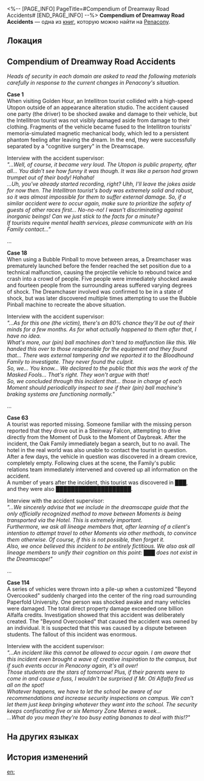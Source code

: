 <%-- [PAGE_INFO]
PageTitle=#Compendium of Dreamway Road Accidents#
[END_PAGE_INFO] --%>
{{Дополнить}}
{{Книга Инфобокс
|id           = 403
|partIds      = 190698
|Название     = 
|Изображение  = Предмет Газета.png
|Мир          = Penacony
|Томов        = 1
|Автор        = <!--нужно добавить-->
|Описание     = An operations manual distributed by the Bloodhound Family to other Family members that records a great number of past Dreamscape traffic accidents, as well as follow-up procedures and relevant interviews.
|Том1         = {{tx}}
|Источник1    = {{tx|Отсутствует источник}}
|Персонажи    = 
|Фракции      = Masked Fools; Penacony
}}
'''Compendium of Dreamway Road Accidents''' — одна из [[Книги|книг]], которую можно найти на [[Penacony]].

==Локация==
{{Отметка карты|<!--название карты-->|<!--id отметки-->}}

==Compendium of Dreamway Road Accidents==
''Heads of security in each domain are asked to read the following materials carefully in response to the current changes in Penacony's situation.''

'''Case 1'''<br />
When visiting Golden Hour, an Intellitron tourist collided with a high-speed Utopon outside of an appearance alteration studio. The accident caused one party (the driver) to be shocked awake and damage to their vehicle, but the Intellitron tourist was not visibly damaged aside from damage to their clothing. Fragments of the vehicle became fused to the Intellitron tourists' memoria-simulated magnetic mechanical body, which led to a persistent phantom feeling after leaving the dream. In the end, they were successfully separated by a "cognitive surgery" in the Dreamscape.

Interview with the accident supervisor:<br />
''"...Well, of course, it became very loud. The Utopon is public property, after all... You didn't see how funny it was though. It was like a person had grown trumpet out of their body! Hahaha!<br />
...Uh, you've already started recording, right? Uhh, I'll leave the jokes aside for now then. The Intellitron tourist's body was extremely solid and robust, so it was almost impossible for them to suffer external damage. So, if a similar accident were to occur again, make sure to prioritize the safety of guests of other races first... No-no-no! I wasn't discriminating against inorganic beings! Can we just stick to the facts for a minute?<br />
If tourists require mental health services, please communicate with an Iris Family contact..."''

...

'''Case 18'''<br />
When using a Bubble Pinball to move between areas, a Dreamchaser was prematurely launched before the fender reached the set position due to a technical malfunction, causing the projectile vehicle to rebound twice and crash into a crowd of people. Five people were immediately shocked awake and fourteen people from the surrounding areas suffered varying degrees of shock. The Dreamchaser involved was confirmed to be in a state of shock, but was later discovered multiple times attempting to use the Bubble Pinball machine to recreate the above situation.

Interview with the accident supervisor:<br />
''"...As for this one (the victim), there's an 80% chance they'll be out of their minds for a few months. As for what actually happened to them after that, I have no idea.<br />
What's more, our (pin) ball machines don't tend to malfunction like this. We handed this over to those responsible for the equipment and they found that... There was external tampering and we reported it to the Bloodhound Family to investigate. They never found the culprit.<br />
So, we... You know... We declared to the public that this was the work of the Masked Fools... That's right. They won't argue with that!<br />
So, we concluded through this incident that... those in charge of each Moment should periodically inspect to see if their (pin) ball machine's braking systems are functioning normally."''

...

'''Case 63'''<br />
A tourist was reported missing. Someone familiar with the missing person reported that they drove out in a Steinway Falcon, attempting to drive directly from the Moment of Dusk to the Moment of Daybreak. After the incident, the Oak Family immediately began a search, but to no avail. The hotel in the real world was also unable to contact the tourist in question.<br />
After a few days, the vehicle in question was discovered in a dream crevice, completely empty. Following clues at the scene, the Family's public relations team immediately intervened and covered up all information on the accident.<br />
A number of years after the incident, this tourist was discovered in ███, and they were also ████████████████████.

Interview with the accident supervisor:<br />
''"...We sincerely advise that we include in the dreamscape guide that the only officially recognized method to move between Moments is being transported via the Hotel. This is extremely important.<br />
Furthermore, we ask all lineage members that, after learning of a client's intention to attempt travel to other Moments via other methods, to convince them otherwise. Of course, if this is not possible, then forget it.<br />
Also, we once believed this incident to be entirely fictitious. We also ask all lineage members to unify their cognition on this point: ███ does not exist in the Dreamscape!"''

...

'''Case 114'''<br />
A series of vehicles were thrown into a pile-up when a customized "Beyond Overcooked" suddenly charged into the center of the ring road surrounding Paperfold University. One person was shocked awake and many vehicles were damaged. The total direct property damage exceeded one billion Alfalfa credits. Investigation showed that this accident was deliberately created. The "Beyond Overcooked" that caused the accident was owned by an individual. It is suspected that this was caused by a dispute between students. The fallout of this incident was enormous.

Interview with the accident supervisor:<br />
''"...An incident like this cannot be allowed to occur again. I am aware that this incident even brought a wave of creative inspiration to the campus, but if such events occur in Penacony again, it's all over!<br />
Those students are the stars of tomorrow! Plus, if their parents were to come in and cause a fuss, I wouldn't be surprised if Mr. Oti Alfalfa fired us all on the spot!<br />
Whatever happens, we have to let the school be aware of our recommendations and increase security inspections on campus. We can't let them just keep bringing whatever they want into the school. The security keeps confiscating five or six Memory Zone Memes a week...<br />
...What do you mean they're too busy eating bananas to deal with this!?"''

==На других языках==
{{На других языках
|en   = Compendium of Dreamway Road Accidents
|zhs  = 梦路交通事故集锦
|zht  = 夢路交通事故集錦
|ja   = 夢路交通事故集
|ko   = 꿈길 교통사고 전서
|es   = Recopilación de los accidentes de tránsito en la vía Ensueño
|fr   = Recueil d'accidents de la route des rêves
|ru   = Сводка о дорожно-транспортных происшествиях Мира грёз
|th   = รายงานอุบัติเหตุจราจร บนเส้นทางความฝัน
|vi   = Tổng Hợp Sự Cố Giao Thông Trong Mơ
|de   = Kompendium der Verkehrsunfälle auf dem Traumweg
|id   = Kumpulan Kecelakaan Lalu Lintas di Jalan Mimpi
|pt   = Compêndio dos Acidentes na Estrada Formasonho
}}

==История изменений==
{{История изменений|3.5}}

[[en:]]